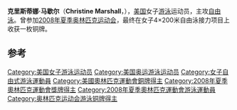 {{MedalTableTop}}
{{MedalSport|女子[[游泳|游泳]]}}
{{MedalCountry|{{USA}}}}
{{MedalOlympic}}
{{MedalBronze | [[2008年夏季奧林匹克運動會|2008年北京]] | [[2008年夏季奧林匹克運動會游泳比賽|4x200米自由泳]]}}
{{MedalBottom}}
'''克里斯蒂娜·马歇尔'''（'''Christine Marshall'''，{{bd|1986年|8月11日}}），[[美国|美国]]女子[[游泳|游泳]]运动员，主攻[[自由泳|自由泳]]。曾参加[[2008年夏季奥林匹克运动会|2008年夏季奥林匹克运动会]]，最终在女子4×200米自由泳接力项目上收获一枚铜牌。

== 参考 ==
{{reflist}}

{{US-sport-bio-stub}}
{{Swimming-bio-stub}}

{{DEFAULTSORT:Marshal, Christine}}
[[Category:美国女子游泳运动员|Category:美国女子游泳运动员]]
[[Category:美国奥运游泳运动员|Category:美国奥运游泳运动员]]
[[Category:女子自由式游泳運動員|Category:女子自由式游泳運動員]]
[[Category:美國奧林匹克運動會銅牌得主|Category:美國奧林匹克運動會銅牌得主]]
[[Category:2008年夏季奧林匹克運動會獎牌得主|Category:2008年夏季奧林匹克運動會獎牌得主]]
[[Category:2008年夏季奧林匹克運動會游泳運動員|Category:2008年夏季奧林匹克運動會游泳運動員]]
[[Category:奥林匹克运动会游泳铜牌得主|Category:奥林匹克运动会游泳铜牌得主]]